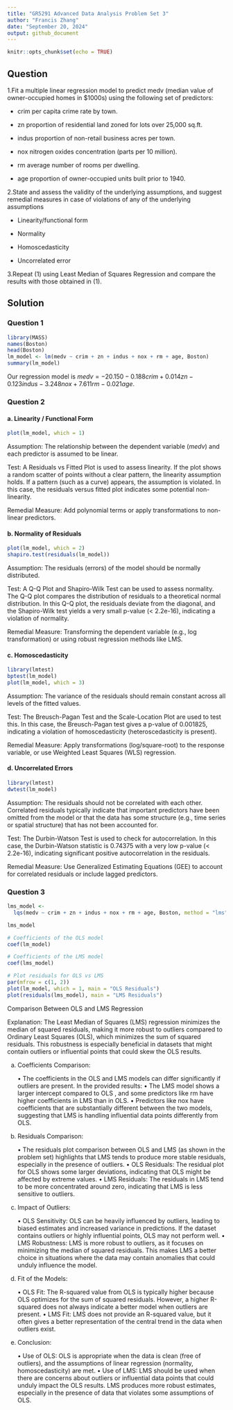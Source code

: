 ```yaml
---
title: "GR5291 Advanced Data Analysis Problem Set 3"
author: "Francis Zhang"
date: "September 20, 2024"
output: github_document
---
```


```r
knitr::opts_chunk$set(echo = TRUE)
```

## Question

1.Fit a multiple linear regression model to predict medv (median value of owner-occupied homes in $1000s) using the following set of predictors:

- crim per capita crime rate by town.

- zn proportion of residential land zoned for lots over 25,000 sq.ft.

- indus proportion of non-retail business acres per town.

- nox nitrogen oxides concentration (parts per 10 million).

- rm average number of rooms per dwelling.

- age proportion of owner-occupied units built prior to 1940.

2.State and assess the validity of  the underlying assumptions, and suggest remedial measures in case of violations of any of the underlying assumptions

- Linearity/functional form

- Normality

- Homoscedasticity

- Uncorrelated error

3.Repeat (1) using Least Median of Squares Regression and compare the results with those obtained in (1).

## Solution

### Question 1

```r
library(MASS)
names(Boston)
head(Boston)
lm_model <- lm(medv ~ crim + zn + indus + nox + rm + age, Boston)
summary(lm_model)
```

Our regression model is $medv=-20.150-0.188crim+0.014zn-0.123indus-3.248nox+7.611rm-0.021age$.

### Question 2

#### a. Linearity / Functional Form

```r
plot(lm_model, which = 1)
```

Assumption: The relationship between the dependent variable ($medv$) and each predictor is assumed to be linear.

Test: A Residuals vs Fitted Plot is used to assess linearity. If the plot shows a random scatter of points without a clear pattern, the linearity assumption holds. If a pattern (such as a curve) appears, the assumption is violated. In this case, the residuals versus fitted plot indicates some potential non-linearity.

Remedial Measure: Add polynomial terms or apply transformations to non-linear predictors.

#### b. Normality of Residuals

```r
plot(lm_model, which = 2)
shapiro.test(residuals(lm_model))
```

Assumption: The residuals (errors) of the model should be normally distributed.

Test: A Q-Q Plot and Shapiro-Wilk Test can be used to assess normality. The Q-Q plot compares the distribution of residuals to a theoretical normal distribution. In this Q-Q plot, the residuals deviate from the diagonal, and the Shapiro-Wilk test yields a very small p-value (< 2.2e-16), indicating a violation of normality.

Remedial Measure: Transforming the dependent variable (e.g., log transformation) or using robust regression methods like LMS.

#### c. Homoscedasticity

```r
library(lmtest)
bptest(lm_model)
plot(lm_model, which = 3)
```

Assumption: The variance of the residuals should remain constant across all levels of the fitted values.

Test: The Breusch-Pagan Test and the Scale-Location Plot are used to test this. In this case, the Breusch-Pagan test gives a p-value of 0.001825, indicating a violation of homoscedasticity (heteroscedasticity is present).

Remedial Measure: Apply transformations (log/square-root) to the response variable, or use Weighted Least Squares (WLS) regression.

#### d. Uncorrelated Errors

```r
library(lmtest)
dwtest(lm_model)
```

Assumption: The residuals should not be correlated with each other. Correlated residuals typically indicate that important predictors have been omitted from the model or that the data has some structure (e.g., time series or spatial structure) that has not been accounted for.

Test: The Durbin-Watson Test is used to check for autocorrelation. In this case, the Durbin-Watson statistic is 0.74375 with a very low p-value (< 2.2e-16), indicating significant positive autocorrelation in the residuals.

Remedial Measure: Use Generalized Estimating Equations (GEE) to account for correlated residuals or include lagged predictors.

### Question 3

```r
lms_model <-
  lqs(medv ~ crim + zn + indus + nox + rm + age, Boston, method = "lms")

lms_model
```

```r
# Coefficients of the OLS model
coef(lm_model)

# Coefficients of the LMS model
coef(lms_model)

# Plot residuals for OLS vs LMS
par(mfrow = c(1, 2))
plot(lm_model, which = 1, main = "OLS Residuals")
plot(residuals(lms_model), main = "LMS Residuals")
```
Comparison Between OLS and LMS Regression

Explanation:
The Least Median of Squares (LMS) regression minimizes the median of squared residuals, making it more robust to outliers compared to Ordinary Least Squares (OLS), which minimizes the sum of squared residuals. This robustness is especially beneficial in datasets that might contain outliers or influential points that could skew the OLS results.

a. Coefficients Comparison:

	•	The coefficients in the OLS and LMS models can differ significantly if outliers are present. In the provided results:
	•	The LMS model shows a larger intercept compared to OLS , and some predictors like rm have higher coefficients in LMS than in OLS.
	•	Predictors like nox have coefficients that are substantially different between the two models, suggesting that LMS is handling influential data points differently from OLS.

b. Residuals Comparison:

	•	The residuals plot comparison between OLS and LMS (as shown in the problem set) highlights that LMS tends to produce more stable residuals, especially in the presence of outliers.
	•	OLS Residuals: The residual plot for OLS shows some larger deviations, indicating that OLS might be affected by extreme values.
	•	LMS Residuals: The residuals in LMS tend to be more concentrated around zero, indicating that LMS is less sensitive to outliers.

c. Impact of Outliers:

	•	OLS Sensitivity: OLS can be heavily influenced by outliers, leading to biased estimates and increased variance in predictions. If the dataset contains outliers or highly influential points, OLS may not perform well.
	•	LMS Robustness: LMS is more robust to outliers, as it focuses on minimizing the median of squared residuals. This makes LMS a better choice in situations where the data may contain anomalies that could unduly influence the model.

d. Fit of the Models:

	•	OLS Fit: The R-squared value from OLS is typically higher because OLS optimizes for the sum of squared residuals. However, a higher R-squared does not always indicate a better model when outliers are present.
	•	LMS Fit: LMS does not provide an R-squared value, but it often gives a better representation of the central trend in the data when outliers exist.

e. Conclusion:

	•	Use of OLS: OLS is appropriate when the data is clean (free of outliers), and the assumptions of linear regression (normality, homoscedasticity) are met.
	•	Use of LMS: LMS should be used when there are concerns about outliers or influential data points that could unduly impact the OLS results. LMS produces more robust estimates, especially in the presence of data that violates some assumptions of OLS.
